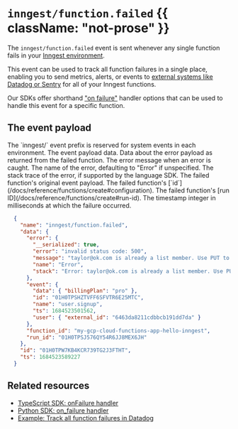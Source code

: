 
# `inngest/function.failed` {{ className: "not-prose" }}

The `inngest/function.failed` event is sent whenever any single function fails in your [Inngest environment](/docs/platform/environments).

This event can be used to track all function failures in a single place, enabling you to send metrics, alerts, or events to [external systems like Datadog or Sentry](/docs/examples/track-failures-in-datadog) for all of your Inngest functions.

Our SDKs offer shorthand ["on failure"](#related-resources) handler options that can be used to handle this event for a specific function.

## The event payload

<Row>
<Col>

<Properties>
  <Property name="name" type={`string: "inngest/function.failed"`} attribute>
    The `inngest/` event prefix is reserved for system events in each environment.
  </Property>
  <Property name="data" type="object" attribute>
    The event payload data.
    <Properties nested>
      <Property name="error" type="object" attribute>
        Data about the error payload as returned from the failed function.
        <Properties nested>
          <Property name="message" type="string" attribute>
            The error message when an error is caught.
          </Property>
          <Property name="name" type="string" attribute>
            The name of the error, defaulting to "Error" if unspecified.
          </Property>
          <Property name="stack" type="string">
            The stack trace of the error, if supported by the language SDK.
          </Property>
        </Properties>
      </Property>
      <Property name="event" type="string" attribute>
        The failed function's original event payload.
      </Property>
      <Property name="function_id" type="string" attribute>
        The failed function's [`id`](/docs/reference/functions/create#configuration).
      </Property>
      <Property name="run_id" type="string" attribute>
        The failed function's [run ID](/docs/reference/functions/create#run-id).
      </Property>
    </Properties>
  </Property>
  <Property name="ts" type="number" attribute>
    The timestamp integer in milliseconds at which the failure occurred.
  </Property>
</Properties>

</Col>
<Col>

```json {{ title: "Example payload" }}
  {
    "name": "inngest/function.failed",
    "data": {
      "error": {
        "__serialized": true,
        "error": "invalid status code: 500",
        "message": "taylor@ok.com is already a list member. Use PUT to insert or update list members.",
        "name": "Error",
        "stack": "Error: taylor@ok.com is already a list member. Use PUT to insert or update list members.\n    at /var/task/.next/server/pages/api/inngest.js:2430:23\n    at process.processTicksAndRejections (node:internal/process/task_queues:95:5)\n    at async InngestFunction.runFn (/var/task/node_modules/.pnpm/inngest@2.6.0_typescript@5.1.6/node_modules/inngest/components/InngestFunction.js:378:32)\n    at async InngestCommHandler.runStep (/var/task/node_modules/.pnpm/inngest@2.6.0_typescript@5.1.6/node_modules/inngest/components/InngestCommHandler.js:459:25)\n    at async InngestCommHandler.handleAction (/var/task/node_modules/.pnpm/inngest@2.6.0_typescript@5.1.6/node_modules/inngest/components/InngestCommHandler.js:359:33)\n    at async ServerTiming.wrap (/var/task/node_modules/.pnpm/inngest@2.6.0_typescript@5.1.6/node_modules/inngest/helpers/ServerTiming.js:69:21)\n    at async ServerTiming.wrap (/var/task/node_modules/.pnpm/inngest@2.6.0_typescript@5.1.6/node_modules/inngest/helpers/ServerTiming.js:69:21)"
      },
      "event": {
        "data": { "billingPlan": "pro" },
        "id": "01H0TPSHZTVFF6SFVTR6E25MTC",
        "name": "user.signup",
        "ts": 1684523501562,
        "user": { "external_id": "6463da8211cdbbcb191dd7da" }
      },
      "function_id": "my-gcp-cloud-functions-app-hello-inngest",
      "run_id": "01H0TPSJ576QY54R6JJ8MEX6JH"
    },
    "id": "01H0TPW7KB4KCR739TG2J3FTHT",
    "ts": 1684523589227
  }
  ```


</Col>
</Row>

## Related resources

* [TypeScript SDK: onFailure handler](/docs/reference/functions/handling-failures)
* [Python SDK: on_failure handler](/docs/reference/python/functions/create#on_failure)
* [Example: Track all function failures in Datadog](/docs/examples/track-failures-in-datadog)